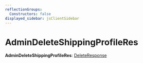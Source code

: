 ```yaml
---
reflectionGroups:
  Constructors: false
displayed_sidebar: jsClientSidebar
---
```



# AdminDeleteShippingProfileRes

 **AdminDeleteShippingProfileRes**: [DeleteResponse](../interfaces/js_client.internal.DeleteResponse.mdx)
